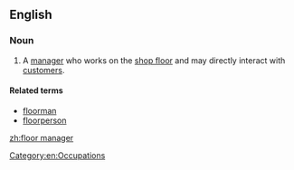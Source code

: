 ==English==

===Noun===
{{en-noun}}

# A [[manager]] who works on the [[shop floor]] and may directly interact with [[customer]]s.

====Related terms====
* [[floorman]]
* [[floorperson]]

[[Category:en:Occupations]]

[[zh:floor manager]]